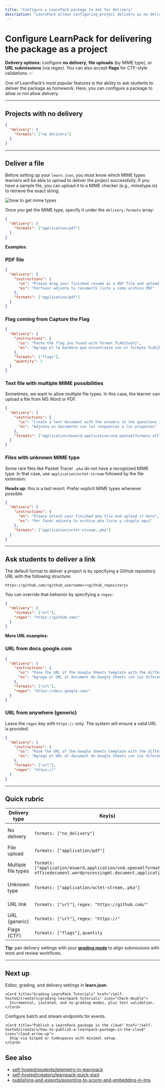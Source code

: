```yaml
---
title: "Configure a LearnPack package to ask for delivery"
description: "LearnPack allows configuring project delivery as no delivery, file uploads (via MIME types), or URL submissions (validated by regex). Examples include PDFs, Word files, GitHub links, or Google Docs URLs."
---
```


# Configure LearnPack for delivering the package as a project

<Callout type="info">
<b><span style={{color:"#4F46E5"}}>Delivery options:</span></b> configure <b>no delivery</b>, <b>file uploads</b> (by MIME type), or <b>URL submissions</b> (via regex). You can also accept <b>flags</b> for CTF-style validations. ✅
</Callout>

One of LearnPack’s most popular features is the ability to ask students to deliver the package as homework. Here, you can configure a package to allow or not allow delivery.

---

## Projects with no delivery

```json filename="learn.json"
{
  "delivery": {
    "formats": ["no_delivery"]
  }
}
````

---

## Deliver a file

Before setting up your `learn.json`, you must know which MIME types learners will be able to upload to deliver the project successfully. If you have a sample file, you can upload it to a MIME checker (e.g., mimetype.io) to retrieve the exact string.

![how to get mime types](https://github.com/learnpack/docs/blob/main/assets/mime-type.png?raw=true)

Once you get the MIME type, specify it under the `delivery.formats` array:

```json filename="learn.json"
{
  "delivery": {
    "formats": ["application/pdf"]
  }
}
```

**Examples:**

### PDF file

```json filename="learn.json"
{
  "delivery": {
    "instructions": {
      "us": "Please drag your finished resume as a PDF file and upload it here",
      "es": "Porfavor adjunta tu resume/CV listo y como archivo PDF"
    },
    "formats": ["application/pdf"]
  }
}
```

### Flag coming from Capture the Flag

```json filename="learn.json"
{
  "delivery": {
    "instructions": {
      "us": "Paste the flag you found with format FLAG{hash}",
      "es": "Agrega el la bandera que encontraste con el formato FLAG{hash}"
    },
    "formats": ["flags"],
    "quantity": 2
  }
}
```

### Text file with multiple MIME possibilities

Sometimes, we want to allow multiple file types. In this case, the learner can upload a file from MS Word or PDF.

```json filename="learn.json"
{
  "delivery": {
    "instructions": {
      "us": "Create a text document with the answers to the questions in the instructions",
      "es": "Adjunta un documento con las respuestas a las preguntas"
    },
    "formats": ["application/msword,application/vnd.openxmlformats-officedocument.wordprocessingml.document,application/pdf"]
  }
}
```

### Files with unknown MIME type

Some rare files like Packet Tracer `.pka` do not have a recognized MIME type. In that case, use `application/octet-stream` followed by the file extension:

<Callout type="tip">
<b>Heads up:</b> this is a last resort. Prefer explicit MIME types whenever possible.
</Callout>

```json filename="learn.json"
{
  "delivery": {
    "instructions": {
      "en": "Please attach your finished pka file and upload it here",
      "es": "Por favor adjunta tu archivo pka listo y cárgalo aquí"
    },
    "formats": ["application/octet-stream,.pka"]
  }
}
```

---

## Ask students to deliver a link

The default format to deliver a project is by specifying a GitHub repository URL with the following structure:

```text
https://github.com/<github_username>/<github_repository>
```

You can override that behavior by specifying a `regex`:

```json filename="learn.json"
{
  "delivery": {
    "formats": ["url"],
    "regex": "https://github.com/"
  }
}
```

**More URL examples:**

### URL from docs.google.com

```json filename="learn.json"
{
  "delivery": {
    "instructions": {
      "us": "Pase the URL of the Google Sheets template with the different strategies discussed during the game",
      "es": "Agrega el URL al document de Google Sheets con las diferentes strategies discutidas"
    },
    "formats": ["url"],
    "regex": "https://docs.google.com/"
  }
}
```

### URL from anywhere (generic)

Leave the `regex` key with `https://` only. The system will ensure a valid URL is provided.

```json filename="learn.json"
{
  "delivery": {
    "instructions": {
      "us": "Pase the URL of the Google Sheets template with the different strategies discussed during the game",
      "es": "Agrega el URL al document de Google Sheets con las diferentes strategies discutidas"
    },
    "formats": ["url"],
    "regex": "https://"
  }
}
```

---

## Quick rubric

| **Delivery type**   | **Key(s)**                                                                                                                | **Example**            |
| ------------------- | ------------------------------------------------------------------------------------------------------------------------- | ---------------------- |
| No delivery         | `formats: ["no_delivery"]`                                                                                                | No submission required |
| File upload         | `formats: ["application/pdf"]`                                                                                            | PDF resume             |
| Multiple file types | `formats: ["application/msword,application/vnd.openxmlformats-officedocument.wordprocessingml.document,application/pdf"]` | DOC, DOCX, or PDF      |
| Unknown type        | `formats: ["application/octet-stream,.pka"]`                                                                              | Packet Tracer `.pka`   |
| URL link            | `formats: ["url"]`, `regex: "https://github.com/"`                                                                        | GitHub repo            |
| URL (generic)       | `formats: ["url"]`, `regex: "https://"`                                                                                   | Any https URL          |
| Flags (CTF)         | `formats: ["flags"]`, `quantity`                                                                                          | One or more flags      |

<Callout type="success">
<b>Tip:</b> pair delivery settings with your <a href="/self-hosted/creators/grading-learnpack-tutorials"><b>grading mode</b></a> to align submissions with tests and review workflows.
</Callout>

---

## Next up

<Columns cols={2}>
  <div>
    <Card title="LearnPack Configuration" href="/self-hosted/creators/learnpack-configuration" icon="sliders">
      Editor, grading, and delivery settings in <b>learn.json</b>.
    </Card>

    <Card title="Grading LearnPack Tutorials" href="/self-hosted/creators/grading-learnpack-tutorials" icon="check-double">
      Incremental, isolated, and no-grading modes, plus test validation.
    </Card>
  </div>

  <div>
    <Card title="Telemetry Configuration" href="/self-hosted/creators/telemetry-configuration" icon="chart-line">
      Configure batch and stream endpoints for events.
    </Card>

    <Card title="Publish a LearnPack package in the cloud" href="/self-hosted/creators/how-to-publish-a-learnpack-package-in-the-cloud" icon="cloud-arrow-up">
      Ship via Gitpod or Codespaces with minimal setup.
    </Card>
  </div>
</Columns>


## See also

* [self-hosted/students/telemetry-in-learnpack](/self-hosted/students/telemetry-in-learnpack)
* [self-hosted/creators/learnpack-quick-start](/self-hosted/creators/learnpack-quick-start)
* [publishing-and-exports/exporting-to-scorm-and-embedding-in-lms](/publishing-and-exports/exporting-to-scorm-and-embedding-in-lms)
